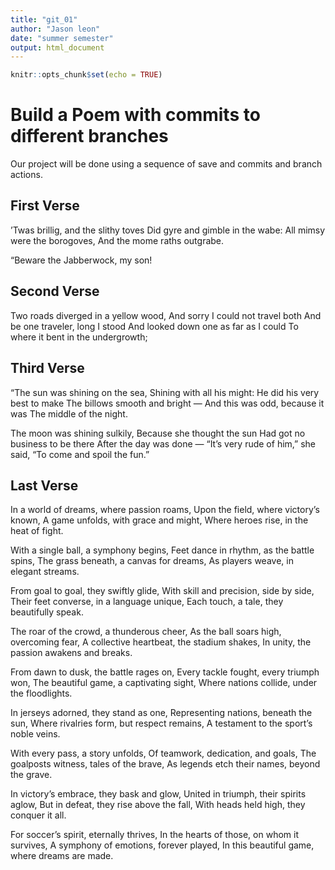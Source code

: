 ```yaml
---
title: "git_01"
author: "Jason leon"
date: "summer semester"
output: html_document
---
```


```r
knitr::opts_chunk$set(echo = TRUE)
```
# Build a Poem with commits to different branches
Our project will be done using a sequence of save and commits and branch actions.
<!-- Do not modify or change any text in "!--" bracketed areas such as this --- these are instructions to
you, if you change any of this the git program will notice it and compromise your git merging strategy !-->

## First Verse 
<!--Put the first five lines of a poem by Lewis Carrol in this section!-->
’Twas brillig, and the slithy toves
      Did gyre and gimble in the wabe:
All mimsy were the borogoves,
      And the mome raths outgrabe.

“Beware the Jabberwock, my son!

## Second Verse
<!--Put the first five lines of a poem by Robert Frost here!-->
Two roads diverged in a yellow wood,
And sorry I could not travel both
And be one traveler, long I stood
And looked down one as far as I could
To where it bent in the undergrowth;

## Third Verse
<!--Put the first two verses of The Walrus and the Carpenter here!-->
"The sun was shining on the sea,
      Shining with all his might:
He did his very best to make
      The billows smooth and bright —
And this was odd, because it was
      The middle of the night.

The moon was shining sulkily,
      Because she thought the sun
Had got no business to be there
      After the day was done —
"It's very rude of him," she said,
      "To come and spoil the fun."
      
## Last Verse
<!--Put a short poem you created using chatGPT of 20 to 30 lines,here!-->
In a world of dreams, where passion roams,
Upon the field, where victory's known,
A game unfolds, with grace and might,
Where heroes rise, in the heat of fight.

With a single ball, a symphony begins,
Feet dance in rhythm, as the battle spins,
The grass beneath, a canvas for dreams,
As players weave, in elegant streams.

From goal to goal, they swiftly glide,
With skill and precision, side by side,
Their feet converse, in a language unique,
Each touch, a tale, they beautifully speak.

The roar of the crowd, a thunderous cheer,
As the ball soars high, overcoming fear,
A collective heartbeat, the stadium shakes,
In unity, the passion awakens and breaks.

From dawn to dusk, the battle rages on,
Every tackle fought, every triumph won,
The beautiful game, a captivating sight,
Where nations collide, under the floodlights.

In jerseys adorned, they stand as one,
Representing nations, beneath the sun,
Where rivalries form, but respect remains,
A testament to the sport's noble veins.

With every pass, a story unfolds,
Of teamwork, dedication, and goals,
The goalposts witness, tales of the brave,
As legends etch their names, beyond the grave.

In victory's embrace, they bask and glow,
United in triumph, their spirits aglow,
But in defeat, they rise above the fall,
With heads held high, they conquer it all.

For soccer's spirit, eternally thrives,
In the hearts of those, on whom it survives,
A symphony of emotions, forever played,
In this beautiful game, where dreams are made.